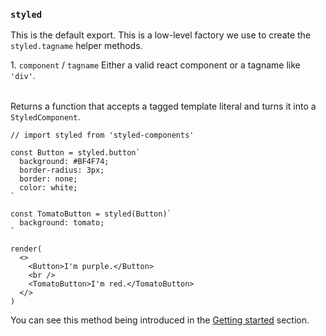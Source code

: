 
### `styled`

This is the default export.
This is a low-level factory we use to create the `styled.tagname` helper methods.

<Table head={['Arguments', 'Description']}>
  <Row>
    <Column>
      1. <Code>component</Code> / <Code>tagname</Code>
    </Column>
    <Column>
      Either a valid react component or a tagname like <Code>'div'</Code>.
    </Column>
  </Row>
</Table>

Returns a function that accepts a tagged template literal and turns it into a `StyledComponent`.

```react
// import styled from 'styled-components'

const Button = styled.button`
  background: #BF4F74;
  border-radius: 3px;
  border: none;
  color: white;
`

const TomatoButton = styled(Button)`
  background: tomato;
`

render(
  <>
    <Button>I'm purple.</Button>
    <br />
    <TomatoButton>I'm red.</TomatoButton>
  </>
)
```

You can see this method being introduced in the [Getting started](/docs/basics#getting-started) section.
